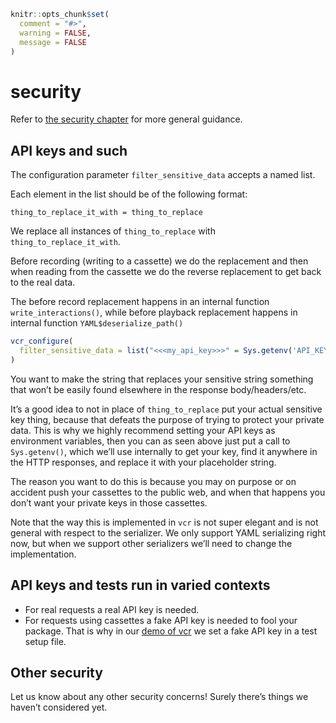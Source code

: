 ```r
knitr::opts_chunk$set(
  comment = "#>",
  warning = FALSE,
  message = FALSE
)
```


# security {#vcr-security}

Refer to [the security chapter](#security-chapter) for more general guidance.

## API keys and such {#api-keys}

The configuration parameter `filter_sensitive_data` accepts a named list.

Each element in the list should be of the following format:

`thing_to_replace_it_with = thing_to_replace`

We replace all instances of `thing_to_replace` with `thing_to_replace_it_with`.

Before recording (writing to a cassette) we do the replacement and then when
reading from the cassette we do the reverse replacement to get back
to the real data.

The before record replacement happens in an internal
function `write_interactions()`, while before playback replacement
happens in internal function `YAML$deserialize_path()`

```r
vcr_configure(
  filter_sensitive_data = list("<<<my_api_key>>>" = Sys.getenv('API_KEY'))
)
```

You want to make the string that replaces your sensitive string something that
won't be easily found elsewhere in the response body/headers/etc.

It's a good idea to not in place of `thing_to_replace` put your actual sensitive
key thing, because that defeats the purpose of trying to protect your private
data. This is why we highly recommend setting your API keys as environment
variables, then you can as seen above just put a call to `Sys.getenv()`,
which we'll use internally to get your key, find it anywhere in the HTTP
responses, and replace it with your placeholder string.

The reason you want to do this is because you may on purpose or on accident
push your cassettes to the public web, and when that happens you don't want
your private keys in those cassettes.

Note that the way this is implemented in `vcr` is not super elegant and is
not general with respect to the serializer. We only support YAML serializing
right now, but when we support other serializers we'll need to change the
implementation.

## API keys and tests run in varied contexts {#different-api-keys}

* For real requests a real API key is needed.
* For requests using cassettes a fake API key is needed to fool your package. That is 
why in our [demo of vcr](#vcr) we set a fake API key in a test setup file.

## Other security

Let us know about any other security concerns! Surely there's things we haven't
considered yet.
